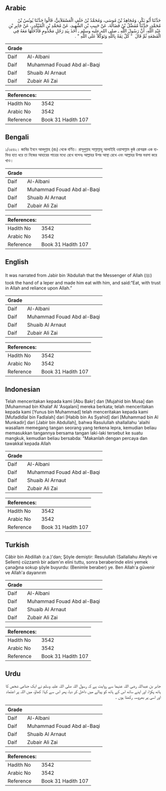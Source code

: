 ## Arabic


<div dir="rtl" lang="ar" style={{fontSize:'larger',backgroundColor:'#f8f9fa',padding:20}}>
حَدَّثَنَا أَبُو بَكْرٍ، وَمُجَاهِدُ بْنُ مُوسَى، وَمُحَمَّدُ بْنُ خَلَفٍ الْعَسْقَلاَنِيُّ، قَالُوا حَدَّثَنَا يُونُسُ بْنُ مُحَمَّدٍ، حَدَّثَنَا مُفَضَّلُ بْنُ فَضَالَةَ، عَنْ حَبِيبِ بْنِ الشَّهِيدِ، عَنْ مُحَمَّدِ بْنِ الْمُنْكَدِرِ، عَنْ جَابِرِ بْنِ عَبْدِ اللَّهِ، أَنَّ رَسُولَ اللَّهِ ـ صلى الله عليه وسلم ـ أَخَذَ بِيَدِ رَجُلٍ مَجْذُومٍ فَأَدْخَلَهَا مَعَهُ فِي الْقَصْعَةِ ثُمَّ قَالَ ‏ "‏ كُلْ ثِقَةً بِاللَّهِ وَتَوَكُّلاً عَلَى اللَّهِ ‏"‏ ‏.‏
</div>
<div style={{backgroundColor:'#f8f9fa',padding:20, marginBottom: 10}}><table> <thead> <tr> <th>Grade</th> <th></th> </tr> </thead> <tbody> <tr><td>Daif</td><td>Al-Albani</td></tr><tr><td>Daif</td><td>Muhammad Fouad Abd al-Baqi</td></tr><tr><td>Daif</td><td>Shuaib Al Arnaut</td></tr><tr><td>Daif</td><td>Zubair Ali Zai</td></tr></tbody></table><table> <thead> <tr> <th>References:</th> <th></th> </tr> </thead> <tbody><tr><td>Hadith No</td><td>3542</td></tr><tr><td>Arabic No</td><td>3542</td></tr><tr><td>Reference</td><td>Book 31 Hadith 107</td></tr></tbody></table></div>

## Bengali


<div dir="ltr" lang="bn" style={{fontSize:'larger',backgroundColor:'#f8f9fa',padding:20}}>
১/৩৫৪২। জাবির ইবনে আবদুল্লাহ (রাঃ) থেকে বর্ণিত। রাসূলুল্লাহ সাল্লাল্লাহু আলাইহি ওয়াসাল্লাম কুষ্ঠ রোগগ্রস্ত এক ব্যক্তির হাত ধরে তা নিজের আহারের পাত্রের মধ্যে রেখে বলেনঃ আল্লাহর উপর আস্থা রেখে এবং আল্লাহর উপর ভরসা করে খাও।
</div>
<div style={{backgroundColor:'#f8f9fa',padding:20, marginBottom: 10}}><table> <thead> <tr> <th>Grade</th> <th></th> </tr> </thead> <tbody> <tr><td>Daif</td><td>Al-Albani</td></tr><tr><td>Daif</td><td>Muhammad Fouad Abd al-Baqi</td></tr><tr><td>Daif</td><td>Shuaib Al Arnaut</td></tr><tr><td>Daif</td><td>Zubair Ali Zai</td></tr></tbody></table><table> <thead> <tr> <th>References:</th> <th></th> </tr> </thead> <tbody><tr><td>Hadith No</td><td>3542</td></tr><tr><td>Arabic No</td><td>3542</td></tr><tr><td>Reference</td><td>Book 31 Hadith 107</td></tr></tbody></table></div>

## English


<div dir="ltr" lang="en" style={{fontSize:'larger',backgroundColor:'#f8f9fa',padding:20}}>
It was narrated from Jabir bin ‘Abdullah that the Messenger of Allah (ﷺ) took the hand of a leper and made him eat with him, and said:“Eat, with trust in Allah and reliance upon Allah.”
</div>
<div style={{backgroundColor:'#f8f9fa',padding:20, marginBottom: 10}}><table> <thead> <tr> <th>Grade</th> <th></th> </tr> </thead> <tbody> <tr><td>Daif</td><td>Al-Albani</td></tr><tr><td>Daif</td><td>Muhammad Fouad Abd al-Baqi</td></tr><tr><td>Daif</td><td>Shuaib Al Arnaut</td></tr><tr><td>Daif</td><td>Zubair Ali Zai</td></tr></tbody></table><table> <thead> <tr> <th>References:</th> <th></th> </tr> </thead> <tbody><tr><td>Hadith No</td><td>3542</td></tr><tr><td>Arabic No</td><td>3542</td></tr><tr><td>Reference</td><td>Book 31 Hadith 107</td></tr></tbody></table></div>

## Indonesian


<div dir="ltr" lang="id" style={{fontSize:'larger',backgroundColor:'#f8f9fa',padding:20}}>
Telah menceritakan kepada kami [Abu Bakr] dan [Mujahid bin Musa] dan [Muhammad bin Khalaf Al 'Asqalani] mereka berkata; telah menceritakan kepada kami [Yunus bin Muhammad] telah menceritakan kepada kami [Mufadldlal bin Fadlalah] dari [Habib bin As Syahid] dari [Muhammad bin Al Munkadir] dari [Jabir bin Abdullah], bahwa Rasulullah shallallahu 'alaihi wasallam memegang tangan seorang yang terkena lepra, kemudian beliau memasukkan tangannya bersama tangan laki-laki tersebut ke suatu mangkuk, kemudian beliau bersabda: "Makanlah dengan percaya dan tawakkal kepada Allah
</div>
<div style={{backgroundColor:'#f8f9fa',padding:20, marginBottom: 10}}><table> <thead> <tr> <th>Grade</th> <th></th> </tr> </thead> <tbody> <tr><td>Daif</td><td>Al-Albani</td></tr><tr><td>Daif</td><td>Muhammad Fouad Abd al-Baqi</td></tr><tr><td>Daif</td><td>Shuaib Al Arnaut</td></tr><tr><td>Daif</td><td>Zubair Ali Zai</td></tr></tbody></table><table> <thead> <tr> <th>References:</th> <th></th> </tr> </thead> <tbody><tr><td>Hadith No</td><td>3542</td></tr><tr><td>Arabic No</td><td>3542</td></tr><tr><td>Reference</td><td>Book 31 Hadith 107</td></tr></tbody></table></div>

## Turkish


<div dir="ltr" lang="tr" style={{fontSize:'larger',backgroundColor:'#f8f9fa',padding:20}}>
Câbir bin Abdillah (r.a.)'dan; Şöyle demiştir: Resulullah (Sallallahu Aleyhi ve Sellem) cüzzamlı bir adam'ın elini tuttu, sonra beraberinde elini yemek çanağına sokup şöyle buyurdu: (Benimle beraber) ye. Ben Allah'a güvenir ve Allah'a dayanırım
</div>
<div style={{backgroundColor:'#f8f9fa',padding:20, marginBottom: 10}}><table> <thead> <tr> <th>Grade</th> <th></th> </tr> </thead> <tbody> <tr><td>Daif</td><td>Al-Albani</td></tr><tr><td>Daif</td><td>Muhammad Fouad Abd al-Baqi</td></tr><tr><td>Daif</td><td>Shuaib Al Arnaut</td></tr><tr><td>Daif</td><td>Zubair Ali Zai</td></tr></tbody></table><table> <thead> <tr> <th>References:</th> <th></th> </tr> </thead> <tbody><tr><td>Hadith No</td><td>3542</td></tr><tr><td>Arabic No</td><td>3542</td></tr><tr><td>Reference</td><td>Book 31 Hadith 107</td></tr></tbody></table></div>

## Urdu


<div dir="rtl" lang="ur" style={{fontSize:'larger',backgroundColor:'#f8f9fa',padding:20}}>
جابر بن عبداللہ رضی اللہ عنہما سے روایت ہے کہ رسول اللہ صلی اللہ علیہ وسلم نے ایک جذامی شخص کا ہاتھ پکڑا، اور اپنے ساتھ اس کے ہاتھ کو پیالے میں داخل کر دیا، پھر اس سے کہا: کھاؤ، میں اللہ پر اعتماد اور اسی پر بھروسہ رکھتا ہوں ۔
</div>
<div style={{backgroundColor:'#f8f9fa',padding:20, marginBottom: 10}}><table> <thead> <tr> <th>Grade</th> <th></th> </tr> </thead> <tbody> <tr><td>Daif</td><td>Al-Albani</td></tr><tr><td>Daif</td><td>Muhammad Fouad Abd al-Baqi</td></tr><tr><td>Daif</td><td>Shuaib Al Arnaut</td></tr><tr><td>Daif</td><td>Zubair Ali Zai</td></tr></tbody></table><table> <thead> <tr> <th>References:</th> <th></th> </tr> </thead> <tbody><tr><td>Hadith No</td><td>3542</td></tr><tr><td>Arabic No</td><td>3542</td></tr><tr><td>Reference</td><td>Book 31 Hadith 107</td></tr></tbody></table></div>